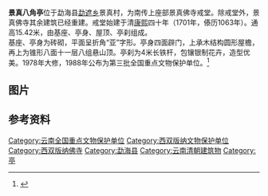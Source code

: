 {{coord|21.95830|100.30449|display=title}}
{{文物保护单位 
|名称 = 景真八角亭
|编号 = 3-124
|图片 = Busu02 Jingzhen Temple Menghai.jpg
|级别 = N
|分类 = 古建筑
|时代 = [[清|清]] 
|所在 = [[云南省|云南省]][[西双版纳傣族自治州|西双版纳傣族自治州]][[勐海县|勐海县]] 
|坐标 =
|登录 = 1988年
| 备注 ={{maplink|frame=yes|plain=yes|type=point|frame-lat=21.95830|frame-long=100.30449|zoom=16|coord={{coord|21.95830|100.30449}}}}

}}

'''景真八角亭'''位于勐海县[[勐遮乡|勐遮乡]]景真村，为南传上座部景真佛寺戒堂。除戒堂外，景真佛寺其余建筑已经重建。戒堂始建于清[[康熙|康熙]]四十年（1701年，傣历1063年）。通高15.42米，由基座、亭身、屋顶、亭刹组成。<br>
基座、亭身为砖砌，平面呈折角“亚”字形。亭身四面辟门，上承木结构圆形屋檐，再上为锥形八面十一层八组悬山顶。亭刹为4米长铁杆，包镶银制花卉，造型优美。1978年大修，1988年公布为第三批全国重点文物保护单位。<ref>{{Cite book |title=中国文物地图集（云南分册）|publisher=云南科技出版社 |year=2001 |isbn=7-5416-1120-4 |pages=203 }}</ref>

==图片==
{{Gallery
|width = 220
|height = 
|lines = 1
|File:Busu02 Jingzhen Temple Menghai.jpg|正面
|File:Busu Jingzhen Temple Menghai.jpg|侧面
|File:Busu01 Jingzhen Temple Menghai.jpg|屋脊
|File:Busu03 Jingzhen Temple Menghai.jpg|脊刹
|File:Busu04 Jingzhen Temple Menghai.jpg|折角亚字外墙
|File:Busu05 Jingzhen Temple Menghai.jpg|戒堂正门
}}

==参考资料==
{{commonscat|Jingzhen Octagonal Pavilion}}
{{Reflist}}

{{云南全国重点文物保护单位}}
{{Yunnan topics}}

[[Category:云南全国重点文物保护单位|Category:云南全国重点文物保护单位]]
[[Category:西双版纳文物保护单位|Category:西双版纳文物保护单位]]
[[Category:西双版纳佛寺|Category:西双版纳佛寺]]
[[Category:勐海县|Category:勐海县]]
[[Category:云南清朝建筑物|Category:云南清朝建筑物]]
[[Category:亭|Category:亭]]